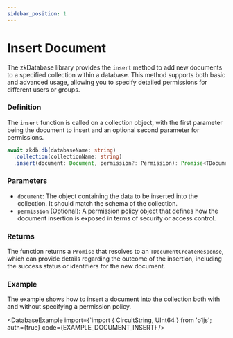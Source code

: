 ```yaml
---
sidebar_position: 1
---
```



# Insert Document

The zkDatabase library provides the `insert` method to add new documents to a specified collection within a database. This method supports both basic and advanced usage, allowing you to specify detailed permissions for different users or groups.

### Definition

The `insert` function is called on a collection object, with the first parameter being the document to insert and an optional second parameter for permissions.

```ts
await zkdb.db(databaseName: string)
  .collection(collectionName: string)
  .insert(document: Document, permission?: Permission): Promise<TDocumentCreateResponse>;
```

### Parameters
  - `document`: The object containing the data to be inserted into the collection. It should match the schema of the collection.
  - `permission` (Optional): A permission policy object that defines how the document insertion is exposed in terms of security or access control.

### Returns

The function returns a `Promise` that resolves to an `TDocumentCreateResponse`, which can provide details regarding the outcome of the insertion, including the success status or identifiers for the new document.

### Example

The example shows how to insert a document into the collection both with and without specifying a permission policy.

<DatabaseExample
import={`import { CircuitString, UInt64 } from 'o1js';
auth={true}
code={EXAMPLE_DOCUMENT_INSERT}
/>
